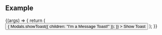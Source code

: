 
<Meta title="User Feedback / Modals" />

<DocsHeader />

<br />

## Example

<Canvas>
  <Story name="Toast">
    {(args) => {
      return (
        <Button
          onClick={() => {
            Modals.showToast({
              children: "I'm a Message Toast!"
            });
          }}
        >
          Show Toast
        </Button>
      );
    }}
  </Story>
</Canvas>

<br />

<Footer />
